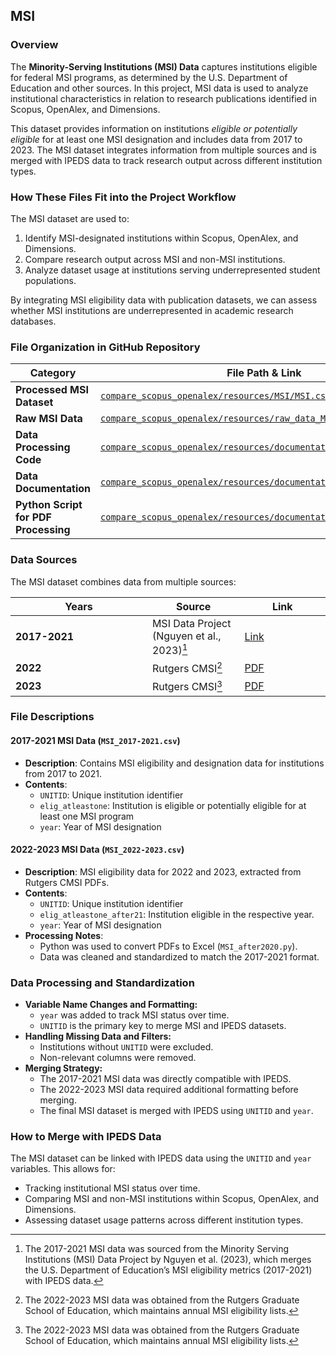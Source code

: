 ## MSI

### Overview {.unnumbered}

The **Minority-Serving Institutions (MSI) Data** captures institutions eligible for federal MSI programs, as determined by the U.S. Department of Education and other sources. In this project, MSI data is used to analyze institutional characteristics in relation to research publications identified in Scopus, OpenAlex, and Dimensions.

This dataset provides information on institutions *eligible or potentially eligible* for at least one MSI designation and includes data from 2017 to 2023. The MSI dataset integrates information from multiple sources and is merged with IPEDS data to track research output across different institution types.

### How These Files Fit into the Project Workflow {.unnumbered}

The MSI dataset are used to:

1. Identify MSI-designated institutions within Scopus, OpenAlex, and Dimensions.
2. Compare research output across MSI and non-MSI institutions.
3. Analyze dataset usage at institutions serving underrepresented student populations.

By integrating MSI eligibility data with publication datasets, we can assess whether MSI institutions are underrepresented in academic research databases.

### File Organization in GitHub Repository {.unnumbered}

| **Category**                | **File Path & Link** |
|-----------------------------|----------------------|
| **Processed MSI Dataset**   | [`compare_scopus_openalex/resources/MSI/MSI.csv`](https://github.com/laurenchenarides/compare_scopus_openalex/tree/main/resources/MSI) |
| **Raw MSI Data**            | [`compare_scopus_openalex/resources/raw_data_MSI/`](https://github.com/laurenchenarides/compare_scopus_openalex/tree/main/resources/MSI/raw_data_MSI) |
| **Data Processing Code**    | [`compare_scopus_openalex/resources/documentation/MSIdata.rmd`](https://github.com/laurenchenarides/compare_scopus_openalex/tree/main/resources/documentation) |
| **Data Documentation**      | [`compare_scopus_openalex/resources/documentation/MSI_Data.md`](https://github.com/laurenchenarides/compare_scopus_openalex/tree/main/resources/documentation) |
| **Python Script for PDF Processing** | [`compare_scopus_openalex/resources/documentation/MSI_after2020.py`](https://github.com/laurenchenarides/compare_scopus_openalex/tree/main/resources/documentation/MSI_after2020.py) |

### Data Sources {.unnumbered}

The MSI dataset combines data from multiple sources:

| **Years**       | **Source** | **Link** |
|----------------|-----------|----------|
| **2017-2021**  | MSI Data Project (Nguyen et al., 2023)^[The 2017-2021 MSI data was sourced from the Minority Serving Institutions (MSI) Data Project by Nguyen et al. (2023), which merges the U.S. Department of Education's MSI eligibility metrics (2017-2021) with IPEDS data.] | [Link](https://nyu.app.box.com/s/kf6ihe5wcm8gc4pkgcbvv5dfzjy2w6rm) |
| **2022**       | Rutgers CMSI^[The 2022-2023 MSI data was obtained from the Rutgers Graduate School of Education, which maintains annual MSI eligibility lists.] | [PDF](https://cmsi.gse.rutgers.edu/sites/default/files/2022%20MSI%20List.pdf) |
| **2023**       | Rutgers CMSI^[The 2022-2023 MSI data was obtained from the Rutgers Graduate School of Education, which maintains annual MSI eligibility lists.] | [PDF](https://cmsi.gse.rutgers.edu/sites/default/files/2023%20CMSI%20MSI%20List.pdf) |


### File Descriptions {.unnumbered}

#### 2017-2021 MSI Data (`MSI_2017-2021.csv`) {.unnumbered}
- **Description**: Contains MSI eligibility and designation data for institutions from 2017 to 2021.
- **Contents**:
  - `UNITID`: Unique institution identifier
  - `elig_atleastone`: Institution is eligible or potentially eligible for at least one MSI program
  - `year`: Year of MSI designation

#### 2022-2023 MSI Data (`MSI_2022-2023.csv`) {.unnumbered}
- **Description**: MSI eligibility data for 2022 and 2023, extracted from Rutgers CMSI PDFs.
- **Contents**:
  - `UNITID`: Unique institution identifier
  - `elig_atleastone_after21`: Institution eligible in the respective year.
  - `year`: Year of MSI designation

- **Processing Notes**:
  - Python was used to convert PDFs to Excel (`MSI_after2020.py`).
  - Data was cleaned and standardized to match the 2017-2021 format.

### Data Processing and Standardization {.unnumbered}

- **Variable Name Changes and Formatting:**
  - `year` was added to track MSI status over time.
  - `UNITID` is the primary key to merge MSI and IPEDS datasets.

- **Handling Missing Data and Filters:**
  - Institutions without `UNITID` were excluded.
  - Non-relevant columns were removed.

- **Merging Strategy:**
  - The 2017-2021 MSI data was directly compatible with IPEDS.
  - The 2022-2023 MSI data required additional formatting before merging.
  - The final MSI dataset is merged with IPEDS using `UNITID` and `year`.

### How to Merge with IPEDS Data {.unnumbered}

The MSI dataset can be linked with IPEDS data using the `UNITID` and `year` variables. This allows for:

- Tracking institutional MSI status over time.
- Comparing MSI and non-MSI institutions within Scopus, OpenAlex, and Dimensions.
- Assessing dataset usage patterns across different institution types.


